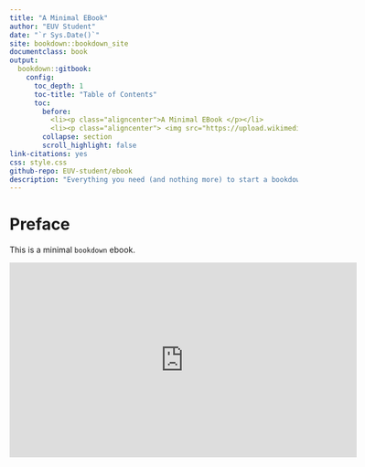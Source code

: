 ```yaml
--- 
title: "A Minimal EBook"
author: "EUV Student"
date: "`r Sys.Date()`"
site: bookdown::bookdown_site
documentclass: book
output: 
  bookdown::gitbook:
    config:
      toc_depth: 1
      toc-title: "Table of Contents"
      toc:
        before: 
          <li><p class="aligncenter">A Minimal EBook </p></li>
          <li><p class="aligncenter"> <img src="https://upload.wikimedia.org/wikipedia/commons/thumb/7/7d/Smiley_green_alien_nerdy.svg/46px-Smiley_green_alien_nerdy.svg.png?20220911030431"> </p></li>
        collapse: section 
        scroll_highlight: false
link-citations: yes
css: style.css 
github-repo: EUV-student/ebook
description: "Everything you need (and nothing more) to start a bookdown book."
---
```


# Preface {-}

This is a minimal `bookdown` ebook.

<center>

<iframe width="607" height="341" src="https://www.youtube.com/embed/gh-6HyTRNNY?list=PLEA18FAF1AD9047B0" title="2. The nature of persons: dualism vs. physicalism" frameborder="0" allow="accelerometer; autoplay; clipboard-write; encrypted-media; gyroscope; picture-in-picture" allowfullscreen></iframe>

</center>

